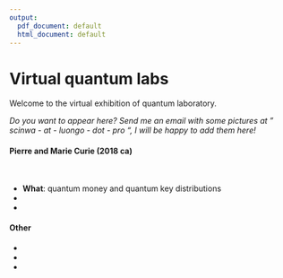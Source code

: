 ```yaml
---
output:
  pdf_document: default
  html_document: default
---
```

<style>
.w3-button {
  border: none;
  display: inline-block;
  padding: 8px 16px;
  vertical-align: middle;
  overflow: hidden;
  text-decoration: none;
  color: inherit;
  background-color: inherit;
  text-align: center;
  cursor: pointer;
  white-space: nowrap;
}
.w3-disabled,.w3-btn:disabled,.w3-button:disabled {
  cursor: not-allowed;
  opacity: 0.3;
}
.w3-bar .w3-button {
  white-space: normal;
  width: 100%;
}
.w3-btn,.w3-button {
  -webkit-touch-callout: none;
  -webkit-user-select: none;
  -khtml-user-select: none;
  -moz-user-select: none;
  -ms-user-select: none;
  user-select: none;
}
.mySlides {display:none;
    }
.w3-display-left {
  position: absolute;
  top: 50%;
  left: 0%;
  transform: translate(0%,-50%);
  -ms-transform: translate(-0%,-50%);
}
.w3-display-right {
  position: absolute;
  top: 50%;
  right: 0%;
  transform: translate(0%,-50%);
  -ms-transform: translate(0%,-50%);
}
.w3-black,.w3-hover-black:hover {
  color:  #03a127;
  background-color:  #D7D7D7;
opacity: 0.9;
}
.centrami{
  text-align: center;
  margin-left: auto;
  margin-right: auto;
  display: block;
}
</style>




# Virtual quantum labs

Welcome to the virtual exhibition of quantum laboratory.


*Do you want to appear here? Send me an email with some pictures at " scinwa - at - luongo - dot - pro ", I will be happy to add them here!*


#### Pierre and Marie Curie (2018 ca) {-}



<!-- <div class="centrami"> -->
<!-- <div class="w3-content w3-section" style="width:333px" style="max-width:500px"> -->
<!-- <img class="mySlides" src="/assets/esc2014_.jpg" style="width:100%"> -->
<!-- <img class="mySlides" src="/assets/osday_.jpg" style="width:100%"> -->
<!-- <img class="mySlides" src="/assets/diglove.jpg" style="width:100%"> -->
<!-- <img class="mySlides" src="/assets/vl_.jpg" style="width:100%"> -->
<!-- <img class="mySlides" src="/assets/berk.jpeg" style="width:100%"> -->
<!-- </div> -->
<!-- </div> -->

<!--- <button class="w3-button w3-black w3-display-left" onclick="plusDivs(-1)">&#10094;</button>
<button class="w3-button w3-black w3-display-right" onclick="plusDivs(1)">&#10095;</button>
-->

<script>
var slideIndex = 1;
showDivs(slideIndex);

function plusDivs(n) {
  showDivs(slideIndex += n);
}

carousel();

function carousel() {
    var i;
    var x = document.getElementsByClassName("mySlides");
    for (i = 0; i < x.length; i++) {
      x[i].style.display = "none";
    }
    slideIndex++;
    if (slideIndex > x.length) {slideIndex = 1}
    x[slideIndex-1].style.display = "block";
    setTimeout(carousel, 4000); // Change image every 4 seconds
}


function showDivs(n) {
  var i;
  var x = document.getElementsByClassName("mySlides");
  if (n > x.length) {slideIndex = 1}
  if (n < 1) {slideIndex = x.length}
  for (i = 0; i < x.length; i++) {
     x[i].style.display = "none";
  }
  x[slideIndex-1].style.display = "block";
}
</script>


<br>

- **What**: quantum money and quantum key distributions 
- 
-


#### Other

- 
- 
- 